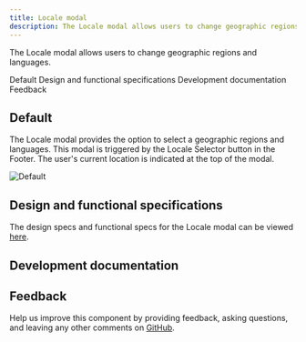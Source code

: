 ```yaml
---
title: Locale modal
description: The Locale modal allows users to change geographic regions and languages. 
---
```



<PageDescription>

The Locale modal allows users to change geographic regions and languages. 

</PageDescription>

<AnchorLinks>

<AnchorLink>Default</AnchorLink>
<AnchorLink>Design and functional specifications</AnchorLink>
<AnchorLink>Development documentation</AnchorLink>
<AnchorLink>Feedback</AnchorLink>

</AnchorLinks>

## Default

The Locale modal provides the option to select a geographic regions and languages. This modal is triggered by the Locale Selector button in the Footer. The user's current location is indicated at the top of the modal.

![Default](../../images/component/locale-modal/default-locale-modal.jpg)

## Design and functional specifications

The design specs and functional specs for the Locale modal can be viewed <a href="https://ibm.box.com/s/nwy0fyiw6mu3qwd3p882pnqmit93rfa5" target="_blank">here</a>.

## Development documentation

<ComponentStatus name="Locale Modal" type="ui" />

## Feedback

Help us improve this component by providing feedback, asking questions, and leaving any other comments on <a href="https://github.com/carbon-design-system/carbon-for-ibm-dotcom" target="_blank">GitHub</a>.
